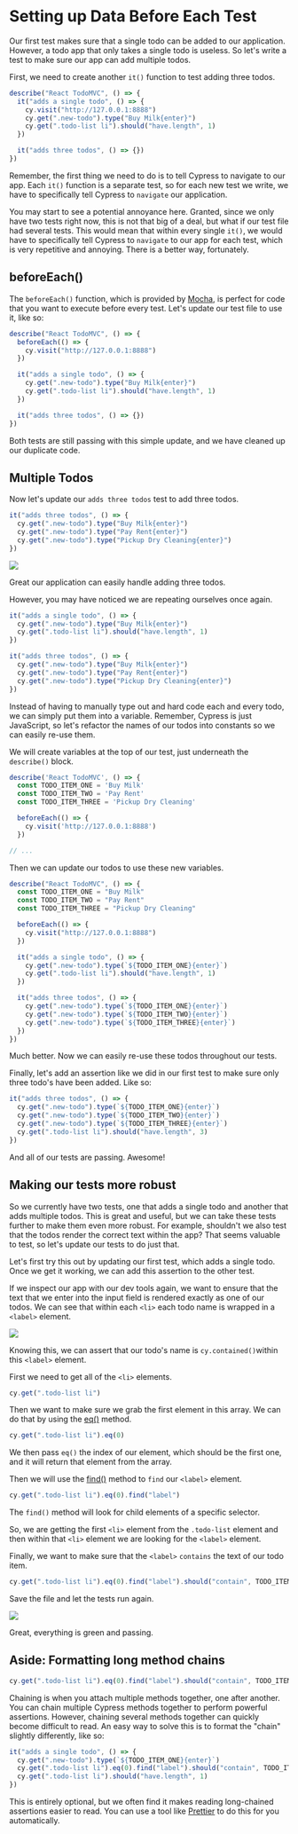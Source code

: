 # Setting up Data Before Each Test

Our first test makes sure that a single todo can be added to our application. However, a todo app that only takes a single todo is useless. So let's write a test to make sure our app can add multiple todos.

First, we need to create another `it()` function to test adding three todos.

```js
describe("React TodoMVC", () => {
  it("adds a single todo", () => {
    cy.visit("http://127.0.0.1:8888")
    cy.get(".new-todo").type("Buy Milk{enter}")
    cy.get(".todo-list li").should("have.length", 1)
  })

  it("adds three todos", () => {})
})
```

Remember, the first thing we need to do is to tell Cypress to navigate to our app. Each `it()` function is a separate test, so for each new test we write, we have to specifically tell Cypress to `navigate` our application.

You may start to see a potential annoyance here. Granted, since we only have two tests right now, this is not that big of a deal, but what if our test file had several tests. This would mean that within every single `it()`, we would have to specifically tell Cypress to `navigate` to our app for each test, which is very repetitive and annoying. There is a better way, fortunately.

## beforeEach()

The `beforeEach()` function, which is provided by [Mocha](https://mochajs.org/), is perfect for code that you want to execute before every test. Let's update our test file to use it, like so:

```js
describe("React TodoMVC", () => {
  beforeEach(() => {
    cy.visit("http://127.0.0.1:8888")
  })

  it("adds a single todo", () => {
    cy.get(".new-todo").type("Buy Milk{enter}")
    cy.get(".todo-list li").should("have.length", 1)
  })

  it("adds three todos", () => {})
})
```

Both tests are still passing with this simple update, and we have cleaned up our duplicate code.

## Multiple Todos

Now let's update our `adds three todos` test to add three todos.

```js
it("adds three todos", () => {
  cy.get(".new-todo").type("Buy Milk{enter}")
  cy.get(".new-todo").type("Pay Rent{enter}")
  cy.get(".new-todo").type("Pickup Dry Cleaning{enter}")
})
```

![](/images/testing-your-first-application/setting-up-data-before-each-test/Screen_Shot_2021-06-25_at_11.19.56_AM.png)

Great our application can easily handle adding three todos.

However, you may have noticed we are repeating ourselves once again.

```js
it("adds a single todo", () => {
  cy.get(".new-todo").type("Buy Milk{enter}")
  cy.get(".todo-list li").should("have.length", 1)
})

it("adds three todos", () => {
  cy.get(".new-todo").type("Buy Milk{enter}")
  cy.get(".new-todo").type("Pay Rent{enter}")
  cy.get(".new-todo").type("Pickup Dry Cleaning{enter}")
})
```

Instead of having to manually type out and hard code each and every todo, we can simply put them into a variable. Remember, Cypress is just JavaScript, so let's refactor the names of our todos into constants so we can easily re-use them.

We will create variables at the top of our test, just underneath the `describe()` block.

```js
describe('React TodoMVC', () => {
  const TODO_ITEM_ONE = 'Buy Milk'
  const TODO_ITEM_TWO = 'Pay Rent'
  const TODO_ITEM_THREE = 'Pickup Dry Cleaning'

  beforeEach(() => {
    cy.visit('http://127.0.0.1:8888')
  })

// ...
```

Then we can update our todos to use these new variables.

```js
describe("React TodoMVC", () => {
  const TODO_ITEM_ONE = "Buy Milk"
  const TODO_ITEM_TWO = "Pay Rent"
  const TODO_ITEM_THREE = "Pickup Dry Cleaning"

  beforeEach(() => {
    cy.visit("http://127.0.0.1:8888")
  })

  it("adds a single todo", () => {
    cy.get(".new-todo").type(`${TODO_ITEM_ONE}{enter}`)
    cy.get(".todo-list li").should("have.length", 1)
  })

  it("adds three todos", () => {
    cy.get(".new-todo").type(`${TODO_ITEM_ONE}{enter}`)
    cy.get(".new-todo").type(`${TODO_ITEM_TWO}{enter}`)
    cy.get(".new-todo").type(`${TODO_ITEM_THREE}{enter}`)
  })
})
```

Much better. Now we can easily re-use these todos throughout our tests.

Finally, let's add an assertion like we did in our first test to make sure only three todo's have been added. Like so:

```js
it("adds three todos", () => {
  cy.get(".new-todo").type(`${TODO_ITEM_ONE}{enter}`)
  cy.get(".new-todo").type(`${TODO_ITEM_TWO}{enter}`)
  cy.get(".new-todo").type(`${TODO_ITEM_THREE}{enter}`)
  cy.get(".todo-list li").should("have.length", 3)
})
```

And all of our tests are passing. Awesome!

## Making our tests more robust

So we currently have two tests, one that adds a single todo and another that adds multiple todos. This is great and useful, but we can take these tests further to make them even more robust. For example, shouldn't we also test that the todos render the correct text within the app? That seems valuable to test, so let's update our tests to do just that.

Let's first try this out by updating our first test, which adds a single todo. Once we get it working, we can add this assertion to the other test.

If we inspect our app with our dev tools again, we want to ensure that the text that we enter into the input field is rendered exactly as one of our todos. We can see that within each `<li>` each todo name is wrapped in a `<label>` element.

![](/images/testing-your-first-application/setting-up-data-before-each-test/Screen_Shot_2021-06-25_at_11.32.00_AM.png)

Knowing this, we can assert that our todo's name is `cy.contained()`within this `<label>` element.

First we need to get all of the `<li>` elements.

```js
cy.get(".todo-list li")
```

Then we want to make sure we grab the first element in this array. We can do that by using the [eq()](https://docs.cypress.io/api/commands/eq) method.

```js
cy.get(".todo-list li").eq(0)
```

We then pass `eq()` the index of our element, which should be the first one, and it will return that element from the array.

Then we will use the [find()](https://docs.cypress.io/api/commands/find) method to `find` our `<label>` element.

```js
cy.get(".todo-list li").eq(0).find("label")
```

The `find()` method will look for child elements of a specific selector.

So, we are getting the first `<li>` element from the `.todo-list` element and then within that `<li>` element we are looking for the `<label>` element.

Finally, we want to make sure that the `<label>` `contains` the text of our todo item.

```js
cy.get(".todo-list li").eq(0).find("label").should("contain", TODO_ITEM_ONE)
```

Save the file and let the tests run again.

![](/images/testing-your-first-application/setting-up-data-before-each-test/Screen_Shot_2021-06-25_at_11.40.52_AM.png)

Great, everything is green and passing.

## Aside: Formatting long method chains

```js
cy.get(".todo-list li").eq(0).find("label").should("contain", TODO_ITEM_ONE)
```

Chaining is when you attach multiple methods together, one after another. You can chain multiple Cypress methods together to perform powerful assertions. However, chaining several methods together can quickly become difficult to read. An easy way to solve this is to format the "chain" slightly differently, like so:

```js
it("adds a single todo", () => {
  cy.get(".new-todo").type(`${TODO_ITEM_ONE}{enter}`)
  cy.get(".todo-list li").eq(0).find("label").should("contain", TODO_ITEM_ONE)
  cy.get(".todo-list li").should("have.length", 1)
})
```

This is entirely optional, but we often find it makes reading long-chained assertions easier to read. You can use a tool like [Prettier](https://prettier.io/) to do this for you automatically.
